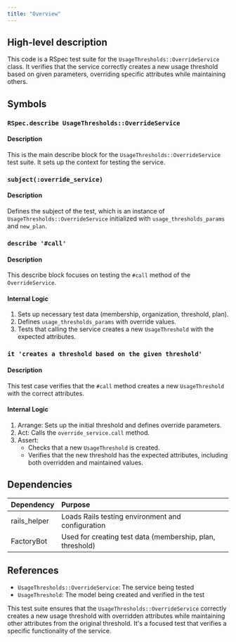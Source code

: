 ```yaml
---
title: "Overview"
---
```


## High-level description
This code is a RSpec test suite for the `UsageThresholds::OverrideService` class. It verifies that the service correctly creates a new usage threshold based on given parameters, overriding specific attributes while maintaining others.

## Symbols

### `RSpec.describe UsageThresholds::OverrideService`
#### Description
This is the main describe block for the `UsageThresholds::OverrideService` test suite. It sets up the context for testing the service.

### `subject(:override_service)`
#### Description
Defines the subject of the test, which is an instance of `UsageThresholds::OverrideService` initialized with `usage_thresholds_params` and `new_plan`.

### `describe '#call'`
#### Description
This describe block focuses on testing the `#call` method of the `OverrideService`.

#### Internal Logic
1. Sets up necessary test data (membership, organization, threshold, plan).
2. Defines `usage_thresholds_params` with override values.
3. Tests that calling the service creates a new `UsageThreshold` with the expected attributes.

### `it 'creates a threshold based on the given threshold'`
#### Description
This test case verifies that the `#call` method creates a new `UsageThreshold` with the correct attributes.

#### Internal Logic
1. Arrange: Sets up the initial threshold and defines override parameters.
2. Act: Calls the `override_service.call` method.
3. Assert: 
   - Checks that a new `UsageThreshold` is created.
   - Verifies that the new threshold has the expected attributes, including both overridden and maintained values.

## Dependencies
| Dependency | Purpose |
|:-----------|:--------|
| rails_helper | Loads Rails testing environment and configuration |
| FactoryBot | Used for creating test data (membership, plan, threshold) |

## References
- `UsageThresholds::OverrideService`: The service being tested
- `UsageThreshold`: The model being created and verified in the test

This test suite ensures that the `UsageThresholds::OverrideService` correctly creates a new usage threshold with overridden attributes while maintaining other attributes from the original threshold. It's a focused test that verifies a specific functionality of the service.